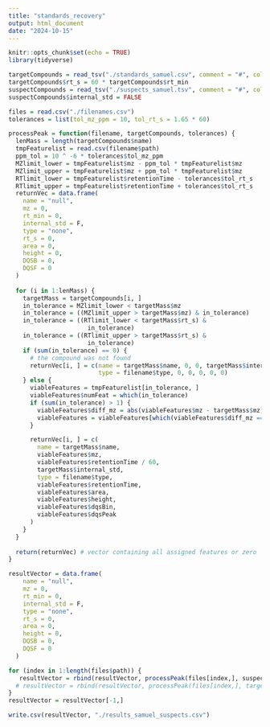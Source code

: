 ```yaml
---
title: "standards_recovery"
output: html_document
date: "2024-10-15"
---
```

```r
knitr::opts_chunk$set(echo = TRUE)
library(tidyverse)
```

```r
targetCompounds = read_tsv("./standards_samuel.csv", comment = "#", col_types = "cddl")
targetCompounds$rt_s = 60 * targetCompounds$rt_min
suspectCompounds = read_tsv("./suspects_samuel.tsv", comment = "#", col_types = "cddd")
suspectCompounds$internal_std = FALSE

files = read.csv("./filenames.csv")
tolerances = list(tol_mz_ppm = 10, tol_rt_s = 1.65 * 60)
```


```r
processPeak = function(filename, targetCompounds, tolerances) {
  lenMass = length(targetCompounds$name)
  tmpFeaturelist = read.csv(filename$path)
  ppm_tol = 10 ^ -6 * tolerances$tol_mz_ppm
  MZlimit_lower = tmpFeaturelist$mz - ppm_tol * tmpFeaturelist$mz
  MZlimit_upper = tmpFeaturelist$mz + ppm_tol * tmpFeaturelist$mz
  RTlimit_lower = tmpFeaturelist$retentionTime - tolerances$tol_rt_s
  RTlimit_upper = tmpFeaturelist$retentionTime + tolerances$tol_rt_s
  returnVec = data.frame(
    name = "null",
    mz = 0,
    rt_min = 0,
    internal_std = F,
    type = "none",
    rt_s = 0,
    area = 0,
    height = 0,
    DQSB = 0,
    DQSF = 0
  )
  
  for (i in 1:lenMass) {
    targetMass = targetCompounds[i, ]
    in_tolerance = MZlimit_lower < targetMass$mz
    in_tolerance = ((MZlimit_upper > targetMass$mz) & in_tolerance)
    in_tolerance = ((RTlimit_lower < targetMass$rt_s) &
                      in_tolerance)
    in_tolerance = ((RTlimit_upper > targetMass$rt_s) &
                      in_tolerance)
    if (sum(in_tolerance) == 0) {
      # the compound was not found
      returnVec[i, ] = c(name = targetMass$name, 0, 0, targetMass$internal_std, 
                         type = filename$type, 0, 0, 0, 0, 0)
    } else {
      viableFeatures = tmpFeaturelist[in_tolerance, ]
      viableFeatures$numFeat = which(in_tolerance)
      if (sum(in_tolerance) > 1) {
        viableFeatures$diff_mz = abs(viableFeatures$mz - targetMass$mz)
        viableFeatures = viableFeatures[which(viableFeatures$diff_mz == min(viableFeatures$diff_mz)), ]
      } 

      returnVec[i, ] = c(
        name = targetMass$name,
        viableFeatures$mz,
        viableFeatures$retentionTime / 60,
        targetMass$internal_std,
        type = filename$type,
        viableFeatures$retentionTime,
        viableFeatures$area,
        viableFeatures$height,
        viableFeatures$dqsBin,
        viableFeatures$dqsPeak
      )
    }
  }
  
  return(returnVec) # vector containing all assigned features or zero
}
```

```r
resultVector = data.frame(
    name = "null",
    mz = 0,
    rt_min = 0,
    internal_std = F,
    type = "none",
    rt_s = 0,
    area = 0,
    height = 0,
    DQSB = 0,
    DQSF = 0
  )

for (index in 1:length(files$path)) {
   resultVector = rbind(resultVector, processPeak(files[index,], suspectCompounds, tolerances))
  # resultVector = rbind(resultVector, processPeak(files[index,], targetCompounds, tolerances))
}
resultVector = resultVector[-1,]
```

```r
write.csv(resultVector, "./results_samuel_suspects.csv")
```

